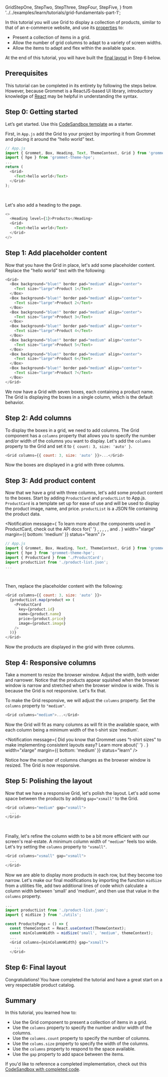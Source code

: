   GridStepOne,
  StepTwo,
  StepThree,
  StepFour,
  StepFive,
} from '../../examples/learn/tutorials/grid-fundamentals-part-1';

In this tutorial you will use Grid to display a collection of products, similar to
that of an e-commerce website, and use its [properties](https://v2.grommet.io/grid?theme=hpe#props)
to:

- Present a collection of items in a grid.
- Allow the number of grid columns to adapt to a variety of screen widths.
- Allow the items to adapt and flex within the available space.

At the end of this tutorial, you will have built the [final layout](#step-6-final-layout) in Step 6 below.

## Prerequisites

This tutorial can be completed in its entirety by following the steps below. However,
because Grommet is a ReactJS-based UI library, introductory knowledge of
[React](https://reactjs.org/docs/getting-started.html) may be helpful in understanding
the syntax.

## Step 0: Getting started

Let’s get started. Use this [CodeSandbox template](https://codesandbox.io/s/grid-fundamentals-part-one-starter-ljmks2?file=/src/App.js) as a starter.

First, in `App.js` add the Grid to your project by importing it from Grommet and
placing it around the “hello world” text.

```js
// App.js
import { Grommet, Box, Heading, Text, ThemeContext, Grid } from 'grommet';
import { hpe } from 'grommet-theme-hpe';
...
return (
  <Grid>
    <Text>hello world</Text>
  </Grid>
);
```

<br />

Let's also add a heading to the page.

```js
<>
  <Heading level={1}>Products</Heading>
  <Grid>
    <Text>hello world</Text>
  </Grid>
</>
```

## Step 1: Add placeholder content

Now that you have the Grid in place, let's add some placeholder content. Replace the
"hello world" text with the following:

```js
<Grid>
  <Box background="blue!" border pad="medium" align="center">
    <Text size="large">Product 1</Text>
  </Box>
  <Box background="blue!" border pad="medium" align="center">
    <Text size="large">Product 2</Text>
  </Box>
  <Box background="blue!" border pad="medium" align="center">
    <Text size="large">Product 3</Text>
  </Box>
  <Box background="blue!" border pad="medium" align="center">
    <Text size="large">Product 4</Text>
  </Box>
  <Box background="blue!" border pad="medium" align="center">
    <Text size="large">Product 5</Text>
  </Box>
  <Box background="blue!" border pad="medium" align="center">
    <Text size="large">Product 6</Text>
  </Box>
  <Box background="blue!" border pad="medium" align="center">
    <Text size="large">Product 7</Text>
  </Box>
</Grid>
```

We now have a Grid with seven boxes, each containing a product name. The Grid is
displaying the boxes in a single column, which is the default behavior.

## Step 2: Add columns

To display the boxes in a grid, we need to add columns. The Grid component has a
`columns` property that allows you to specify the number and/or width of the
columns you want to display. Let's add the `columns` property to the Grid and set
it to `{ count: 3, size: 'auto' }`.

```js
<Grid columns={{ count: 3, size: 'auto' }}>...</Grid>
```

Now the boxes are displayed in a grid with three columns.

<GridStepOne />

## Step 3: Add product content

Now that we have a grid with three columns, let's add some product content to the
boxes. Start by adding `ProductCard` and `productList` to App.js. `ProductCard` is
a template set up for ease of use and will be used to display the product image, name,
and price. `productList` is a JSON file containing the product data.

<Notification
  message={
    <Paragraph fill margin="none">
      To learn more about the components used in ProductCard, check out the API
      docs for{' '}
      <Anchor
        href="https://v2.grommet.io/card"
        target="_blank"
        rel="noopener noreferrer"
        label="Card"
      />
      , <Anchor
        href="https://v2.grommet.io/box"
        target="_blank"
        rel="noopener noreferrer"
        label="Box"
      />, <Anchor
        href="https://v2.grommet.io/button"
        target="_blank"
        rel="noopener noreferrer"
        label="Button"
      />, <Anchor
        href="https://v2.grommet.io/heading"
        target="_blank"
        rel="noopener noreferrer"
        label="Heading"
      />, <Anchor
        href="https://v2.grommet.io/paragraph"
        target="_blank"
        rel="noopener noreferrer"
        label="Paragraph"
      />, and <Anchor
        href="https://v2.grommet.io/text"
        target="_blank"
        rel="noopener noreferrer"
        label="Text"
      />.
    </Paragraph>
  }
  width="xlarge"
  margin={{ bottom: 'medium' }}
  status="learn"
/>

```js
// App.js
import { Grommet, Box, Heading, Text, ThemeContext, Grid } from 'grommet';
import { hpe } from 'grommet-theme-hpe';
import { ProductCard } from './ProductCard';
import productList from './product-list.json';
...
```

<br />

Then, replace the placeholder content with the following:

```js
<Grid columns={{ count: 3, size: 'auto' }}>
  {productList.map(product => (
    <ProductCard
      key={product.id}
      name={product.name}
      price={product.price}
      image={product.image}
    />
  ))}
</Grid>
```

Now the products are displayed in the grid with three columns.

<StepTwo />

## Step 4: Responsive columns

Take a moment to resize the browser window. Adjust the width, both wider and narrower. Notice
that the products appear squished when the browser window is narrow and stretched when the
browser window is wide. This is because the Grid is not responsive. Let's fix that.

To make the Grid responsive, we will adjust the `columns` property. Set the `columns` property
to `"medium"`.

```js
<Grid columns="medium">...</Grid>
```

Now the Grid will fit as many columns as will fit in the available space, with each column
being a minimum width of the t-shirt size 'medium'.

<Notification
  message={
    <Paragraph fill margin="none">
      Did you know that Grommet uses "t-shirt sizes" to make implementing
      consistent layouts easy? Learn more about{' '}
      <Anchor href="/foundation/tshirt-sizing" label="t-shirt sizing" />.
    </Paragraph>
  }
  width="xlarge"
  margin={{ bottom: 'medium' }}
  status="learn"
/>

Notice how the number of columns changes as the browser window is resized. The Grid is now
responsive.

<StepThree />

## Step 5: Polishing the layout

Now that we have a responsive Grid, let's polish the layout. Let's add some space
between the products by adding `gap="xsmall"` to the Grid.

```js
<Grid columns="medium" gap="xsmall">
  ...
</Grid>
```

<StepFour />

<br />

Finally, let's refine the column width to be a bit more efficient with our screen's
real-estate. A minimum column width of `"medium"` feels too wide. Let's try setting
the `columns` property to `"xsmall"`.

```js
<Grid columns="xsmall" gap="xsmall">
  ...
</Grid>
```

Now we are able to display more products in each row, but they become too narrow.
Let's make our final modifications by importing the function `midSize` from a
utilities file, add two additional lines of code which calculate a column width between
'small' and 'medium', and then use that value in the `columns` property.

```js
...
import productList from './product-list.json';
import { midSize } from './utils';

const ProductsPage = () => {
  const themeContext = React.useContext(ThemeContext);
  const minColumnWidth = midSize('small', 'medium', themeContext);
  ...
  <Grid columns={minColumnWidth} gap="xsmall">
    ...
  </Grid>
```

## Step 6: Final layout

Congratulations! You have completed the tutorial and have a great start on a very
respectable product catalog.

<StepFive />

## Summary

In this tutorial, you learned how to:

- Use the Grid component to present a collection of items in a grid.
- Use the `columns` property to specify the number and/or width of the columns.
- Use the `columns.count` property to specify the number of columns.
- Use the `colums.size` property to specify the width of the columns.
- Use the `columns` property to respond to the space available.
- Use the `gap` property to add space between the items.

If you'd like to reference a completed implementation, check out this [CodeSandbox with completed code](https://codesandbox.io/s/grid-fundamentals-part-one-complete-h9zc75?file=/src/App.js).
